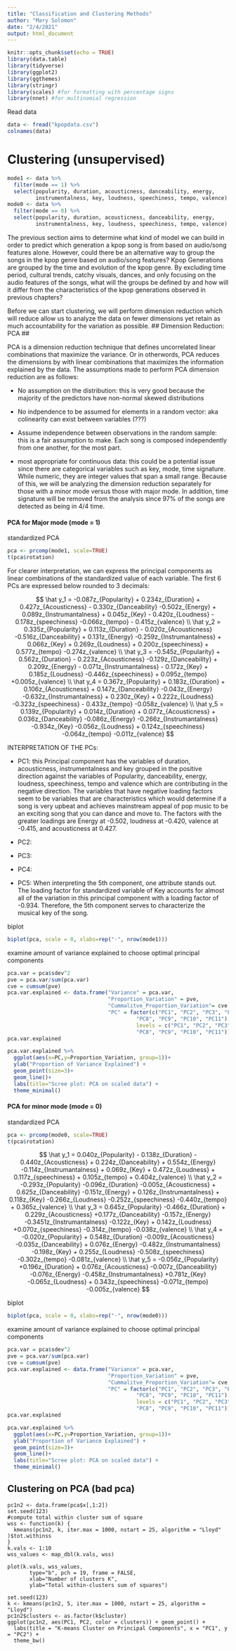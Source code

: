 ```yaml
---
title: "Classification and Clustering Methods"
author: "Mary Solomon"
date: "2/4/2021"
output: html_document
---
```


```r
knitr::opts_chunk$set(echo = TRUE)
library(data.table)
library(tidyverse)
library(ggplot2)
library(ggthemes)
library(stringr)
library(scales) #for formatting with percentage signs
library(nnet) #for multinomial regression
```


Read data
```r
data <- fread("kpopdata.csv")
colnames(data)
```


# Clustering (unsupervised)
```r
mode1 <- data %>% 
  filter(mode == 1) %>%
  select(popularity, duration, acousticness, danceability, energy, 
         instrumentalness, key, loudness, speechiness, tempo, valence)
mode0 <- data %>% 
  filter(mode == 0) %>%
  select(popularity, duration, acousticness, danceability, energy, 
         instrumentalness, key, loudness, speechiness, tempo, valence)
```
The previous section aims to determine what kind of model we can build in order to predict which generation a kpop song is from based on audio/song features alone. However, could there be an alternative way to group the songs in the kpop genre based on audio/song features? Kpop Generations are grouped by the time and evolution of the kpop genre. By excluding time period, cultural trends, catchy visuals, dances, and only focusing on the audio features of the songs, what will the groups be defined by and how will it differ from the characteristics of the kpop generations observed in previous chapters?

Before we can start clustering, we will perform dimension reduction which will reduce allow us to analyze the data on fewer dimensions yet retain as much accountability for the variation as possible.
## Dimension Reduction: PCA ##

PCA is a dimension reduction technique that defines uncorrelated linear combinations that maximize the variance. Or in otherwords, PCA reduces the dimensions by with linear combinations that maximizes the information explained by the data. The assumptions made to perform PCA dimension reduction are as follows:      

* No assumption on the distribution: this is very good because the majority of the predictors have non-normal skewed distributions       

* No indpendence to be assumed for elements in a random vector: aka colinearity can exist between variables (???)     

* Assume independence between observations in the random sample: this is a fair assumption to make. Each song is composed independently from one another, for the most part.   

* most appropriate for continuous data: this could be a potential issue since there are categorical variables such as key, mode, time signature. While numeric, they are integer values that span a small range. Because of this, we will be analyzing the dimension reduction separately for those with a minor mode versus those with major mode. In addition, time signature will be removed from the analysis since 97% of the songs are detected as being in 4/4 time.

#### PCA for Major mode (mode = 1)

standardized PCA
```r
pca <- prcomp(mode1, scale=TRUE)
t(pca$rotation)
```

For clearer interpretation, we can express the principal components as linear combinations of the standardized value of each variable. The first 6 PCs are expressed below rounded to 3 decimals: 

$$
\hat y_1 = -0.087z_{Popularity} + 0.234z_{Duration} + 0.427z_{Acousticness} - 0.330z_{Danceability} -0.502z_{Energy} + 0.089z_{Instrumantalness} + 0.045z_{Key} - 0.420z_{Loudness} - 0.178z_{speechiness} -0.066z_{tempo} - 0.415z_{valence} 
\\
\hat y_2 = 0.335z_{Popularity} + 0.113z_{Duration} - 0.020z_{Acousticness} -0.516z_{Danceability} + 0.131z_{Energy} -0.259z_{Instrumantalness} + 0.066z_{Key} + 0.269z_{Loudness} + 0.200z_{speechiness} + 0.577z_{tempo} -0.274z_{valence}
\\
\hat y_3 = -0.545z_{Popularity} + 0.562z_{Duration} - 0.223z_{Acousticness} -0.129z_{Danceability} + 0.209z_{Energy} - 0.071z_{Instrumantalness} - 0.172z_{Key} +  0.185z_{Loudness} -0.446z_{speechiness} + 0.095z_{tempo} +0.005z_{valence}
\\
\hat y_4 = 0.367z_{Popularity} + 0.183z_{Duration} + 0.106z_{Acousticness} + 0.147z_{Danceability} -0.043z_{Energy} -0.632z_{Instrumantalness} + 0.230z_{Key} + 0.222z_{Loudness} -0.323z_{speechiness} - 0.433z_{tempo} -0.058z_{valence}
\\
\hat y_5 = 0.139z_{Popularity} + 0.014z_{Duration} + 0.077z_{Acousticness} + 0.036z_{Danceability} -0.086z_{Energy} -0.266z_{Instrumantalness} -0.934z_{Key}  -0.056z_{Loudness} + 0.124z_{speechiness} -0.064z_{tempo} -0.011z_{valence}
$$

INTERPRETATION OF THE PCs:     

* PC1: this Principal component has the variables of duration, acousticness, instrumentalness and key grouped in the positive direction against the variables of Popularity, danceability, energy, loudness, speechiness, tempo and valence which are contributing in the negative direction. The variables that have negative loading factors seem to be variables that are characteristics which would determine if a song is very upbeat and achieves mainstream appeal of pop music to be an exciting song that you can dance and move to.  The factors with the greater loadings are Energy at -0.502, loudness at -0.420, valence at -0.415, and acousticness at 0.427.

* PC2:    

* PC3:     

* PC4:    

* PC5: When interpreting the 5th component, one attribute stands out. The loading factor for standardized variable of Key accounts for almost all of the variation in this principal component with a loading factor of -0.934. Therefore, the 5th component serves to characterize the musical key of the song.



biplot
```r
biplot(pca, scale = 0, xlabs=rep("·", nrow(mode1)))
```


examine amount of variance explained to choose optimal principal components
```r
pca.var = pca$sdev^2
pve = pca.var/sum(pca.var)
cve = cumsum(pve)
pca.var.explained <- data.frame("Variance" = pca.var, 
                                "Proportion_Variation" = pve, 
                                "Cummalitve_Proportion_Variation"= cve, 
                                "PC" = factor(c("PC1", "PC2", "PC3", "PC4", "PC5", "PC6", "PC7",
                                         "PC8", "PC9", "PC10", "PC11"), 
                                         levels = c("PC1", "PC2", "PC3", "PC4", "PC5", "PC6", "PC7",
                                         "PC8", "PC9", "PC10", "PC11")))
pca.var.explained
```



```r
pca.var.explained %>%
  ggplot(aes(x=PC,y=Proportion_Variation, group=1))+
  ylab("Proportion of Variance Explained") +
  geom_point(size=3)+
  geom_line()+
  labs(title="Scree plot: PCA on scaled data") +
  theme_minimal()
```





#### PCA for minor mode (mode = 0)

standardized PCA
```r
pca <- prcomp(mode0, scale=TRUE)
t(pca$rotation)
```




$$
\hat y_1 = 0.040z_{Popularity} - 0.138z_{Duration} - 0.440z_{Acousticness} + 0.224z_{Danceability} + 0.554z_{Energy} -0.114z_{Instrumantalness} + 0.069z_{Key} + 0.472z_{Loudness} + 0.117z_{speechiness} + 0.105z_{tempo} + 0.404z_{valence} 
\\
\hat y_2 = -0.293z_{Popularity} -0.096z_{Duration} -0.005z_{Acousticness} + 0.625z_{Danceability} -0.151z_{Energy} + 0.126z_{Instrumantalness} + 0.118z_{Key}  -0.266z_{Loudness} -0.252z_{speechiness} -0.440z_{tempo} + 0.365z_{valence}
\\
\hat y_3 = 0.645z_{Popularity} -0.466z_{Duration} + 0.229z_{Acousticness} +0.177z_{Danceability} -0.157z_{Energy} -0.3451z_{Instrumantalness} -0.122z_{Key} +  0.142z_{Loudness} +0.070z_{speechiness} -0.314z_{tempo} -0.038z_{valence}
\\
\hat y_4 = -0.020z_{Popularity} + 0.548z_{Duration} -0.009z_{Acousticness} -0.035z_{Danceability} + 0.076z_{Energy} -0.482z_{Instrumantalness} -0.198z_{Key} + 0.255z_{Loudness} -0.508z_{speechiness} -0.302z_{tempo} -0.081z_{valence}
\\
\hat y_5 = -0.056z_{Popularity} +0.196z_{Duration} + 0.076z_{Acousticness} -0.007z_{Danceability}  -0.076z_{Energy} -0.458z_{Instrumantalness} +0.781z_{Key}  -0.065z_{Loudness} + 0.343z_{speechiness} -0.071z_{tempo} -0.005z_{valence}
$$

biplot
```r
biplot(pca, scale = 0, xlabs=rep("·", nrow(mode0)))
```


examine amount of variance explained to choose optimal principal components
```r
pca.var = pca$sdev^2
pve = pca.var/sum(pca.var)
cve = cumsum(pve)
pca.var.explained <- data.frame("Variance" = pca.var, 
                                "Proportion_Variation" = pve, 
                                "Cummalitve_Proportion_Variation"= cve, 
                                "PC" = factor(c("PC1", "PC2", "PC3", "PC4", "PC5", "PC6", "PC7",
                                         "PC8", "PC9", "PC10", "PC11"), 
                                         levels = c("PC1", "PC2", "PC3", "PC4", "PC5", "PC6", "PC7",
                                         "PC8", "PC9", "PC10", "PC11")))
pca.var.explained
```



```r
pca.var.explained %>%
  ggplot(aes(x=PC,y=Proportion_Variation, group=1))+
  ylab("Proportion of Variance Explained") +
  geom_point(size=3)+
  geom_line()+
  labs(title="Scree plot: PCA on scaled data") +
  theme_minimal()
```




## Clustering on PCA (bad pca) ##

```
pc1n2 <- data.frame(pca$x[,1:2])
set.seed(123)
#compute total within cluster sum of square
wss <- function(k) {
  kmeans(pc1n2, k, iter.max = 1000, nstart = 25, algorithm = "Lloyd" )$tot.withinss
}
k.vals <- 1:10
wss_values <- map_dbl(k.vals, wss)

plot(k.vals, wss_values,
       type="b", pch = 19, frame = FALSE, 
       xlab="Number of clusters K",
       ylab="Total within-clusters sum of squares")
```


```
set.seed(123)
k <- kmeans(pc1n2, 5, iter.max = 1000, nstart = 25, algorithm = "Lloyd")
pc1n2$clusters <- as.factor(k$cluster)
ggplot(pc1n2, aes(PC1, PC2, color = clusters)) + geom_point() + 
  labs(title = "K-means Cluster on Principal Components", x = "PC1", y = "PC2") +
  theme_bw()
```